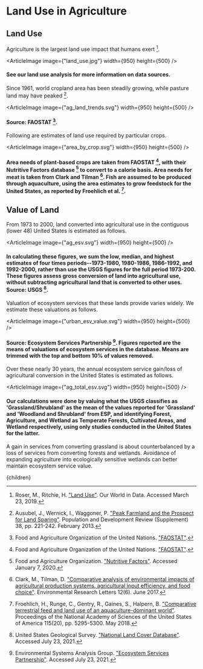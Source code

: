 


# Land Use in Agriculture

## Land Use
Agriculture is the largest land use impact that humans exert [^7].

<ArticleImage image={"land_use.jpg"} width={950} height={500} />
#### See our land use analysis for more information on data sources.

Since 1961, world cropland area has been steadily growing, while pasture land may have peaked [^1].

<ArticleImage image={"ag_land_trends.svg"} width={950} height={500} />
#### Source: FAOSTAT [^5].

Following are estimates of land use required by particular crops.

<ArticleImage image={"area_by_crop.svg"} width={950} height={500} />
#### Area needs of plant-based crops are taken from FAOSTAT [^5], with their Nutritive Factors database [^4] to convert to a calorie basis. Area needs for meat is taken from Clark and Tilman [^2]. Fish are assumed to be produced through aquaculture, using the area estimates to grow feedstock for the United States, as reported by Froehlich et al. [^6].

## Value of Land
From 1973 to 2000, land converted into agricultural use in the contiguous (lower 48) United States is estimated as follows.

<ArticleImage image={"ag_esv.svg"} width={950} height={500} />
#### In calculating these figures, we sum the low, median, and highest estimates of four times periods--1973-1980, 1980-1986, 1986-1992, and 1992-2000, rather than use the USGS figures for the full period 1973-200. These figures assess gross conversion of land into agricultural use, without subtracting agricultural land that is converted to other uses. Source: USGS [^8].

Valuation of ecosystem services that these lands provide varies widely. We estimate these valuations as follows.

<ArticleImage image={"urban_esv_value.svg"} width={950} height={500} />
#### Source: Ecosystem Services Partnership [^3]. Figures reported are the means of valuations of ecosystem services in the database. Means are trimmed with the top and bottom 10% of values removed.

Over these nearly 30 years, the annual ecosystem service gain/loss of agricultural conversion in the United States is estimated as follows.

<ArticleImage image={"ag_total_esv.svg"} width={950} height={500} />
#### Our calculations were done by valuing what the USGS classifies as 'Grassland/Shrubland' as the mean of the values reported for 'Grassland' and 'Woodland and Shrubland' from ESP, and identifying Forest, Agriculture, and Wetland as Temperate Forests, Cultivated Areas, and Wetland respectively, using only studies conducted in the United States for the latter.

A gain in services from converting grassland is about counterbalanced by a loss of services from converting forests and wetlands. Avoidance of expanding agriculture into ecologically sensitive wetlands can better maintain ecosystem service value.

[^1]: Ausubel, J., Wernick, I., Waggoner, P. ["Peak Farmland and the Prospect for Land Sparing"](http://onlinelibrary.wiley.com/doi/10.1111/j.1728-4457.2013.00561.x/abstract). Population and Development Review (Supplement) 38, pp. 221-242. February 2013.

[^2]: Clark, M., Tilman, D. ["Comparative analysis of environmental impacts of agricultural production systems, agricultural input efficiency, and food choice"](https://iopscience.iop.org/article/10.1088/1748-9326/aa6cd5). Environmental Research Letters 12(6). June 2017.

[^3]: Environmental Systems Analysis Group. ["Ecosystem Services Partnership"](https://www.es-partnership.org/). Accessed July 23, 2021.

[^4]: Food and Agriculture Organization. ["Nutritive Factors"](http://www.fao.org/economic/the-statistics-division-ess/publications-studies/publications/nutritive-factors/en/). Accessed January 7, 2020.

[^5]: Food and Agriculture Organization of the United Nations. ["FAOSTAT"](http://www.fao.org/faostat/en/#data).

[^6]: Froehlich, H., Runge, C., Gentry, R., Gaines, S., Halpern, B. ["Comparative terrestrial feed and land use of an aquaculture-dominant world"](https://www.pnas.org/content/115/20/5295). Proceedings of the National Academy of Sciences of the United States of America 115(20), pp. 5295-5300. May 2018.

[^7]: Roser, M., Ritchie, H. ["Land Use"](https://ourworldindata.org/land-use). Our World in Data. Accessed March 23, 2019.

[^8]: United States Geological Survey. ["National Land Cover Database"](https://www.usgs.gov/centers/eros/science/national-land-cover-database?qt-science_center_objects=0#qt-science_center_objects). Accessed July 23, 2021.

  <Article 
    focusAreaUrl={focusAreaUrl} 
    hierarchy={hierarchy} 
    site={site}
  >
    {children}
  </Article>